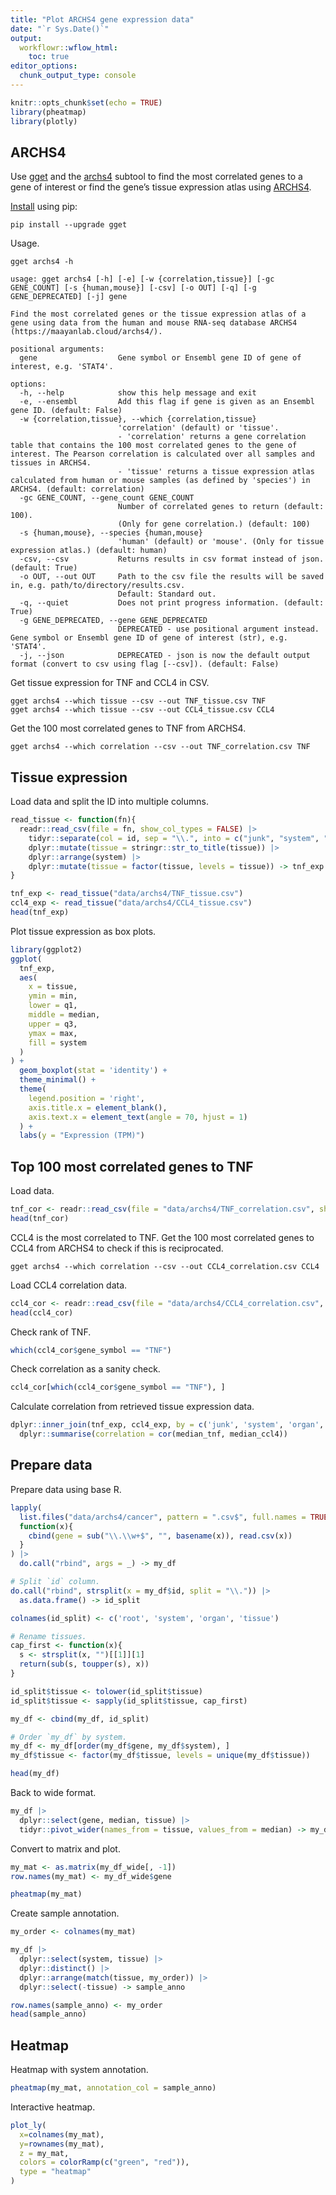 ```yaml
---
title: "Plot ARCHS4 gene expression data"
date: "`r Sys.Date()`"
output:
  workflowr::wflow_html:
    toc: true
editor_options:
  chunk_output_type: console
---
```


```r
knitr::opts_chunk$set(echo = TRUE)
library(pheatmap)
library(plotly)
```

## ARCHS4

Use [gget](https://github.com/pachterlab/gget) and the [archs4](https://pachterlab.github.io/gget/en/archs4.html) subtool to find the most correlated genes to a gene of interest or find the gene's tissue expression atlas using [ARCHS4](https://maayanlab.cloud/archs4/).

[Install](https://pachterlab.github.io/gget/en/installation.html) using pip:

```
pip install --upgrade gget
```

Usage.

```
gget archs4 -h
```
```
usage: gget archs4 [-h] [-e] [-w {correlation,tissue}] [-gc GENE_COUNT] [-s {human,mouse}] [-csv] [-o OUT] [-q] [-g GENE_DEPRECATED] [-j] gene

Find the most correlated genes or the tissue expression atlas of a gene using data from the human and mouse RNA-seq database ARCHS4 (https://maayanlab.cloud/archs4/).

positional arguments:
  gene                  Gene symbol or Ensembl gene ID of gene of interest, e.g. 'STAT4'.

options:
  -h, --help            show this help message and exit
  -e, --ensembl         Add this flag if gene is given as an Ensembl gene ID. (default: False)
  -w {correlation,tissue}, --which {correlation,tissue}
                        'correlation' (default) or 'tissue'.
                        - 'correlation' returns a gene correlation table that contains the 100 most correlated genes to the gene of interest. The Pearson correlation is calculated over all samples and tissues in ARCHS4.
                        - 'tissue' returns a tissue expression atlas calculated from human or mouse samples (as defined by 'species') in ARCHS4. (default: correlation)
  -gc GENE_COUNT, --gene_count GENE_COUNT
                        Number of correlated genes to return (default: 100).
                        (Only for gene correlation.) (default: 100)
  -s {human,mouse}, --species {human,mouse}
                        'human' (default) or 'mouse'. (Only for tissue expression atlas.) (default: human)
  -csv, --csv           Returns results in csv format instead of json. (default: True)
  -o OUT, --out OUT     Path to the csv file the results will be saved in, e.g. path/to/directory/results.csv.
                        Default: Standard out.
  -q, --quiet           Does not print progress information. (default: True)
  -g GENE_DEPRECATED, --gene GENE_DEPRECATED
                        DEPRECATED - use positional argument instead. Gene symbol or Ensembl gene ID of gene of interest (str), e.g. 'STAT4'.
  -j, --json            DEPRECATED - json is now the default output format (convert to csv using flag [--csv]). (default: False)
```

Get tissue expression for TNF and CCL4 in CSV.

```
gget archs4 --which tissue --csv --out TNF_tissue.csv TNF
gget archs4 --which tissue --csv --out CCL4_tissue.csv CCL4
```

Get the 100 most correlated genes to TNF from ARCHS4.

```
gget archs4 --which correlation --csv --out TNF_correlation.csv TNF
```

## Tissue expression

Load data and split the ID into multiple columns.

```r
read_tissue <- function(fn){
  readr::read_csv(file = fn, show_col_types = FALSE) |>
    tidyr::separate(col = id, sep = "\\.", into = c("junk", "system", "organ", "tissue")) |>
    dplyr::mutate(tissue = stringr::str_to_title(tissue)) |>
    dplyr::arrange(system) |>
    dplyr::mutate(tissue = factor(tissue, levels = tissue)) -> tnf_exp
}

tnf_exp <- read_tissue("data/archs4/TNF_tissue.csv")
ccl4_exp <- read_tissue("data/archs4/CCL4_tissue.csv")
head(tnf_exp)
```

Plot tissue expression as box plots.

```r
library(ggplot2)
ggplot(
  tnf_exp,
  aes(
    x = tissue,
    ymin = min,
    lower = q1,
    middle = median,
    upper = q3,
    ymax = max,
    fill = system
  )
) +
  geom_boxplot(stat = 'identity') +
  theme_minimal() +
  theme(
    legend.position = 'right',
    axis.title.x = element_blank(),
    axis.text.x = element_text(angle = 70, hjust = 1)
  ) +
  labs(y = "Expression (TPM)")
```

## Top 100 most correlated genes to TNF

Load data.

```r
tnf_cor <- readr::read_csv(file = "data/archs4/TNF_correlation.csv", show_col_types = FALSE)
head(tnf_cor)
```

CCL4 is the most correlated to TNF. Get the 100 most correlated genes to CCL4 from ARCHS4 to check if this is reciprocated.

```
gget archs4 --which correlation --csv --out CCL4_correlation.csv CCL4
```

Load CCL4 correlation data.

```r
ccl4_cor <- readr::read_csv(file = "data/archs4/CCL4_correlation.csv", show_col_types = FALSE)
head(ccl4_cor)
```

Check rank of TNF.

```r
which(ccl4_cor$gene_symbol == "TNF")
```

Check correlation as a sanity check.

```r
ccl4_cor[which(ccl4_cor$gene_symbol == "TNF"), ]
```

Calculate correlation from retrieved tissue expression data.

```r
dplyr::inner_join(tnf_exp, ccl4_exp, by = c('junk', 'system', 'organ', 'tissue'), suffix = c("_tnf", "_ccl4")) |>
  dplyr::summarise(correlation = cor(median_tnf, median_ccl4))
```

## Prepare data

Prepare data using base R.

```r
lapply(
  list.files("data/archs4/cancer", pattern = ".csv$", full.names = TRUE),
  function(x){
    cbind(gene = sub("\\.\\w+$", "", basename(x)), read.csv(x))
  }
) |>
  do.call("rbind", args = _) -> my_df

# Split `id` column.
do.call("rbind", strsplit(x = my_df$id, split = "\\.")) |>
  as.data.frame() -> id_split

colnames(id_split) <- c('root', 'system', 'organ', 'tissue')

# Rename tissues.
cap_first <- function(x){
  s <- strsplit(x, "")[[1]][1]
  return(sub(s, toupper(s), x))
}

id_split$tissue <- tolower(id_split$tissue)
id_split$tissue <- sapply(id_split$tissue, cap_first)

my_df <- cbind(my_df, id_split)

# Order `my_df` by system.
my_df <- my_df[order(my_df$gene, my_df$system), ]
my_df$tissue <- factor(my_df$tissue, levels = unique(my_df$tissue))

head(my_df)
```

Back to wide format.

```r
my_df |>
  dplyr::select(gene, median, tissue) |>
  tidyr::pivot_wider(names_from = tissue, values_from = median) -> my_df_wide
```

Convert to matrix and plot.

```r
my_mat <- as.matrix(my_df_wide[, -1])
row.names(my_mat) <- my_df_wide$gene

pheatmap(my_mat)
```

Create sample annotation.

```r
my_order <- colnames(my_mat)

my_df |>
  dplyr::select(system, tissue) |>
  dplyr::distinct() |>
  dplyr::arrange(match(tissue, my_order)) |>
  dplyr::select(-tissue) -> sample_anno

row.names(sample_anno) <- my_order
head(sample_anno)
```

## Heatmap

Heatmap with system annotation.

```r
pheatmap(my_mat, annotation_col = sample_anno)
```

Interactive heatmap.

```r
plot_ly(
  x=colnames(my_mat),
  y=rownames(my_mat),
  z = my_mat,
  colors = colorRamp(c("green", "red")),
  type = "heatmap"
)
```
